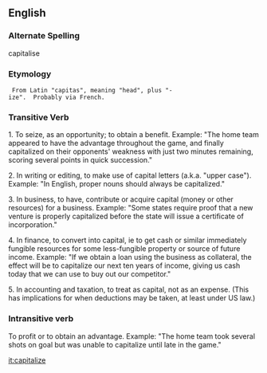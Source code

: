 ==English==

===Alternate Spelling===
capitalise

===Etymology===
  From Latin "capitas", meaning "head", plus "-ize".  Probably via French.

===Transitive Verb=== 

1.  To seize, as an opportunity; to obtain a benefit.  Example: "The home team appeared to have the advantage throughout the game, and finally capitalized on their opponents' weakness with just two minutes remaining, scoring several points in quick succession."

2.  In writing or editing, to make use of capital letters (a.k.a. "upper case").  Example: "In English, proper nouns should always be capitalized."

3.  In business, to have, contribute or acquire capital (money or other resources) for a business.  Example: "Some states require proof that a new venture is properly capitalized before the state will issue a certificate of incorporation."

4.  In finance, to convert into capital, ie to get cash or similar immediately fungible resources for some less-fungible property or source of future income.  Example:  "If we obtain a loan using the business as collateral, the effect will be to capitalize our next ten years of income, giving us cash today that we can use to buy out our competitor."

5. In accounting and taxation, to treat as capital, not as an expense.  (This has implications for when deductions may be taken, at least under US law.)

===Intransitive verb===
To profit or to obtain an advantage.  Example: "The home team took several shots on goal but was unable to capitalize until late in the game."

[[it:capitalize]]